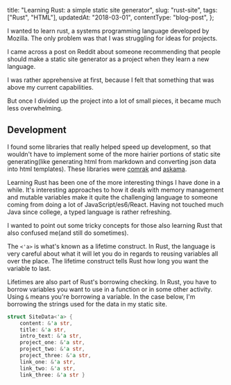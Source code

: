   title: "Learning Rust: a simple static site generator",
  slug: "rust-site",
  tags: ["Rust", "HTML"],
  updatedAt: "2018-03-01",
  contentType: "blog-post",
};

I wanted to learn rust, a systems programming language developed by Mozilla.
The only problem was that I was struggling for ideas for projects.

I came across a post on Reddit about someone recommending that people should
make a static site generator as a project when they learn a new language.

I was rather apprehensive at first, because I felt that something that was above my current
capabilities.

But once I divided up the project into a lot of small pieces, it became much less overwhelming.

## Development

I found some libraries that really helped speed up development, so that wouldn't have to implement
some of the more hairier portions of static site generating(like generating html from markdown and
converting json data into html templates). These libraries were [comrak](https://github.com/kivikakk/comrak)
and [askama](https://github.com/djc/askama).

Learning Rust has been one of the more interesting things I have done in a while.
It's interesting approaches to how it deals with memory management and mutable variables
make it quite the challenging language to someone coming from doing a lot of JavaScript/es6/React.
Having not touched much Java since college, a typed language is rather refreshing.

I wanted to point out some tricky concepts for those also learning Rust that also confused me(and still do sometimes).

The `<'a>` is what's known as a lifetime construct. In Rust, the language is very careful about what it will let you do in regards to reusing variables all over the place. The lifetime construct tells Rust how long you want the variable to last.

Lifetimes are also part of Rust's borrowing checking. In Rust, you have to borrow variables you want to use in a function or in some other activity. Using `&` means you're borrowing a variable. In the case below, I'm borrowing the strings used for the data in my static site.

```rust
struct SiteData<'a> {
    content: &'a str,
    title: &'a str,
    intro_text: &'a str,
    project_one: &'a str,
    project_two: &'a str,
    project_three: &'a str,
    link_one: &'a str,
    link_two: &'a str,
    link_three: &'a str }
```
